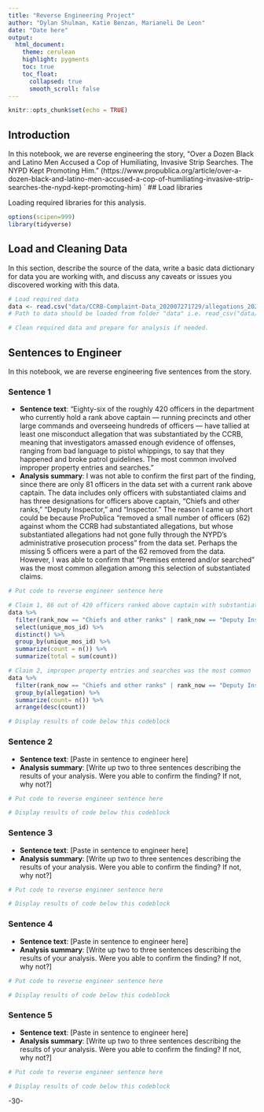 ```yaml
---
title: "Reverse Engineering Project"
author: "Dylan Shulman, Katie Benzan, Marianeli De Leon"
date: "Date here"
output:
  html_document:
    theme: cerulean
    highlight: pygments
    toc: true
    toc_float:
      collapsed: true
      smooth_scroll: false
---
```


```r
knitr::opts_chunk$set(echo = TRUE)
```

## Introduction 

In this notebook, we are reverse engineering the story, "Over a Dozen Black and Latino Men Accused a Cop of Humiliating, Invasive Strip Searches. The NYPD Kept Promoting Him."
(https://www.propublica.org/article/over-a-dozen-black-and-latino-men-accused-a-cop-of-humiliating-invasive-strip-searches-the-nypd-kept-promoting-him)
`
## Load libraries

Loading required libraries for this analysis.

```r
options(scipen=999)
library(tidyverse)
```

## Load and Cleaning Data

In this section, describe the source of the data, write a basic data dictionary for data you are working with, and discuss any caveats or issues you discovered working with this data. 

```r
# Load required data
data <- read.csv("data/CCRB-Complaint-Data_202007271729/allegations_202007271729.csv")
# Path to data should be loaded from folder "data" i.e. read_csv("data/name_of_data.csv")

# Clean required data and prepare for analysis if needed. 
```

## Sentences to Engineer
In this notebook, we are reverse engineering five sentences from the story.

### Sentence 1

* **Sentence text**: 
"Eighty-six of the roughly 420 officers in the department who currently hold a rank above captain — running precincts and other large commands and overseeing hundreds of officers — have tallied at least one misconduct allegation that was substantiated by the CCRB, meaning that investigators amassed enough evidence of offenses, ranging from bad language to pistol whippings, to say that they happened and broke patrol guidelines. The most common involved improper property entries and searches."
* **Analysis summary**: 
I was not able to confirm the first part of the finding, since there are only 81 officers in the data set with a current rank above captain. The data includes only officers with substantiated claims and has three designations for officers above captain, "Chiefs and other ranks," "Deputy Inspector," and "Inspector." The reason I came up short could be because ProPublica "removed a small number of officers (62) against whom the CCRB had substantiated allegations, but whose substantiated allegations had not gone fully through the NYPD’s administrative prosecution process" from the data set. Perhaps the missing 5 officers were a part of the 62 removed from the data. However, I was able to confirm that "Premises entered and/or searched" was the most common allegation among this selection of substantiated claims. 

```r
# Put code to reverse engineer sentence here

# Claim 1, 86 out of 420 officers ranked above captain with substantiated complaints
data %>% 
  filter(rank_now == "Chiefs and other ranks" | rank_now == "Deputy Inspector" | rank_now == "Inspector") %>% 
  select(unique_mos_id) %>% 
  distinct() %>% 
  group_by(unique_mos_id) %>% 
  summarize(count = n()) %>% 
  summarize(total = sum(count))

# Claim 2, improper property entries and searches was the most common
data %>% 
  filter(rank_now == "Chiefs and other ranks" | rank_now == "Deputy Inspector" | rank_now == "Inspector" & str_detect(board_disposition, "^Subs")) %>% 
  group_by(allegation) %>% 
  summarize(count= n()) %>% 
  arrange(desc(count))

# Display results of code below this codeblock
```

### Sentence 2

* **Sentence text**: [Paste in sentence to engineer here]
* **Analysis summary**: [Write up two to three sentences describing the results of your analysis.  Were you able to confirm the finding? If not, why not?]

```r
# Put code to reverse engineer sentence here

# Display results of code below this codeblock

```

### Sentence 3

* **Sentence text**: [Paste in sentence to engineer here]
* **Analysis summary**: [Write up two to three sentences describing the results of your analysis.  Were you able to confirm the finding? If not, why not?]

```r
# Put code to reverse engineer sentence here

# Display results of code below this codeblock

```

### Sentence 4

* **Sentence text**: [Paste in sentence to engineer here]
* **Analysis summary**: [Write up two to three sentences describing the results of your analysis.  Were you able to confirm the finding? If not, why not?]

```r
# Put code to reverse engineer sentence here

# Display results of code below this codeblock

```

### Sentence 5

* **Sentence text**: [Paste in sentence to engineer here]
* **Analysis summary**: [Write up two to three sentences describing the results of your analysis.  Were you able to confirm the finding? If not, why not?]

```r
# Put code to reverse engineer sentence here

# Display results of code below this codeblock

```

-30-